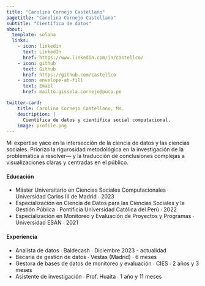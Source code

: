 ```yaml
---
title: "Carolina Cornejo Castellano"
pagetitle: "Carolina Cornejo Castellano"
subtitle: "Científica de datos"
about:
  template: solana
  links:
    - icon: linkedin
      text: LinkedIn
      href: https://www.linkedin.com/in/castellco/
    - icon: github
      text: Github
      href: https://github.com/castellco
    - icon: envelope-at-fill
      text: Email
      href: mailto:gissela.cornejo@pucp.pe

twitter-card:
    title: Carolina Cornejo Castellano, Ms.
    description: |
      Científica de datos y científica social computacional.
    image: profile.png
---
```

Mi expertise yace en la intersección de la ciencia de datos y las ciencias sociales. Priorizo la rigurosidad metodológica en la investigación de la problemática a resolver— y la traducción de conclusiones complejas a visualizaciones claras y centradas en el público.


#### Educación
-  Máster Universitario en Ciencias Sociales Computacionales ∙ Universidad Carlos III de Madrid ∙ 2023
- Especialización en Ciencia de Datos para las Ciencias Sociales y la Gestión Pública ∙ Pontificia Universidad Católica del Perú ∙ 2022
- Especialización en Monitoreo y Evaluación de Proyectos y Programas ∙ Universidad ESAN ∙ 2021


#### Experiencia

- Analista de datos ∙ Baldecash ∙ Diciembre 2023 - actualidad
- Becaria de gestión de datos ∙ Vestas (Madrid) ∙ 6 meses
- Gestora de bases de datos de monitoreo y evaluación ∙ CIES ∙ 2 años y 3 meses
- Asistente de investigación ∙ Prof. Huaita ∙ 1 año y 11 meses

```r

```

```css

```

